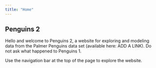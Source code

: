 ```yaml
---
title: "Home"
---
```


## Penguins 2

Hello and welcome to Penguins 2, a website for exploring and modeling data from the Palmer Penguins data set (available here: ADD A LINK). Do not ask what happened to Penguins 1.

Use the navigation bar at the top of the page to explore the website.